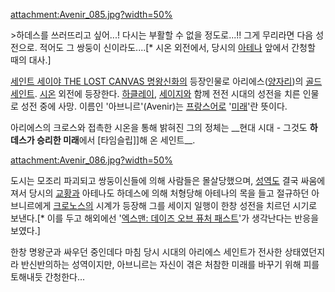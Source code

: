 attachment:Avenir_085.jpg?width=50%

>하데스를 쓰러뜨리고 싶어...! 다시는 부활할 수 없을 정도로...!! 그게 무리라면 다음 성전으로. 적어도 그 쌍둥이 신이라도....[* 시온 외전에서, 당시의 [[아테나]] 앞에서 간청할 때의 대사.]

[[세인트 세이야 THE LOST CANVAS 명왕신화]]의 등장인물로 아리에스([[양자리]])의 [[골드 세인트]]. [[아리에스 시온|시온]] 외전에 등장한다. [[알타 하클레이|하클레이]], [[캔서 세이지|세이지]]와 함께 전전 시대의 성전을 치른 인물로 성전 중에 사망. 이름인 '아브니르'(Avenir)는 [[프랑스어]]로 '[[미래]]'란 뜻이다.

아리에스의 크로스와 접촉한 시온을 통해 밝혀진 그의 정체는 __현대 시대 - 그것도 '''하데스가 승리한 미래'''에서 [타임슬립]]해 온 세인트__. 

attachment:Avenir_086.jpg?width=50%

도시는 모조리 파괴되고 쌍둥이신들에 의해 사람들은 몰살당했으며, [[성역(세인트 세이야)|성역]]도 결국 싸움에 져서 당시의 [[교황#s-8.1|교황]]과 아테나도 하데스에 의해 처형당해 아테나의 목을 들고 절규하던 아브니르에게 [[크로노스#s-1.2|크로노스]]의 시계가 등장해 그를 세이지 일행이 한창 성전을 치르던 시기로 보낸다.[*  이를 두고 해외에선 '[[엑스맨: 데이즈 오브 퓨처 패스트]]'가 생각난다는 반응을 보였다.]

한창 명왕군과 싸우던 중인데다 마침 당시 시대의 아리에스 세인트가 전사한 상태였던지라 반신반의하는 성역이지만, 아브니르는 자신이 겪은 처참한 미래를 바꾸기 위해 피를 토해내듯 간청한다...  
